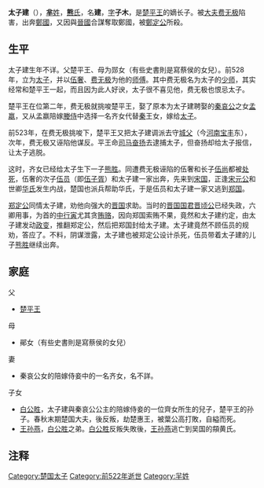 '''太子建'''（{{bd|？||前522年||catIdx=X}}），[[芈姓|'''芈'''姓]]，[[熊氏|'''熊'''氏]]，名'''建'''，[[表字|字]]'''子木'''，是[[楚平王|楚平王]]的嫡长子。被[[大夫|大夫]][[费无极|费无极]]陷害，出奔[[鄭國|鄭國]]，又因與[[晉國|晉國]]合謀奪取鄭國，被[[鄭定公|鄭定公]]所殺。

==生平==
太子建生年不详。父楚平王、母为郧女（有些史書則是寫蔡侯的女兒）。前528年，立为[[太子|太子]]，并以[[伍奢|伍奢]]、[[费无极|费无极]]为他的[[师傅|师傅]]。其中费无极名为太子的[[少师|少师]]，其实经常和楚平王一起，而且因为此人好谀，太子很不喜见他，费无极也恨忌太子。

楚平王在位第二年，费无极就挑唆楚平王，娶了原本为太子建聘娶的[[秦哀公|秦哀公]]之女[[孟嬴|孟嬴]]，又从孟嬴陪嫁[[媵|媵侍]]中选择一名齐女代替[[秦|秦]]王女，嫁给[[太子|太子]]。

前523年，在费无极挑唆下，楚平王又把太子建调派去守[[城父|城父]]（今[[河南|河南]][[宝丰|宝丰]]东），次年，费无极又诬陷他谋反。平王命[[司马|司马]][[奋扬|奋扬]]去逮捕太子，但奋扬却给太子报信，让太子逃脱。

这时，齐女已经给太子生下一子[[白公胜|熊胜]]。同遭费无极诬陷的伍奢和长子[[伍尚|伍尚]]都被[[处死|处死]]，伍奢的次子[[伍员|伍员]]（即[[伍子胥|伍子胥]]）和太子建一家出奔，先来到[[宋国|宋国]]，正逢[[宋元公|宋元公]]和世卿[[华氏|华氏]]发生内战，楚国也派兵帮助华氏，于是伍员和太子建一家又逃到[[郑国|郑国]]。

[[郑定公|郑定公]]同情太子建，劝他向强大的[[晋国|晋国]]求助。当时的[[晋国|晋国]][[国君|国君]][[晋顷公|晋顷公]]已经失政，六卿用事，为首的[[中行寅|中行寅]]尤其贪[[贿赂|贿赂]]，因向郑国索贿不果，竟然和太子建约定，由太子建发动[[政变|政变]]，推翻郑定公，然后把郑国封给太子建。太子建竟然不顾伍员的规劝，答应了。不料，阴谋泄露，太子建也被郑定公设计杀死，伍员带着太子建的儿子[[白公胜|熊胜]]继续出奔。

==家庭==
父
*[[楚平王|楚平王]]
母
*鄖女（有些史書則是寫蔡侯的女兒）

妻
*秦哀公女的陪嫁侍妾中的一名齐女，名不詳。
子女
*[[白公胜|白公胜]]，太子建與秦哀公公主的陪嫁侍妾的一位齊女所生的兒子，楚平王的孙子。春秋末期楚国大夫，後反叛，劫楚惠王，被葉公高打敗，自縊而死。
*[[王孙燕|王孙燕]]，[[白公胜|白公胜]]之弟。[[白公胜|白公胜]]反叛失敗後，[[王孙燕|王孙燕]]逃亡到吴国的頯黄氏。

==注释==
<span style="font-size:smaller;"><references/></span>

 
[[Category:楚国太子|Category:楚国太子]]
[[Category:前522年逝世|Category:前522年逝世]]
[[Category:羋姓|Category:羋姓]]